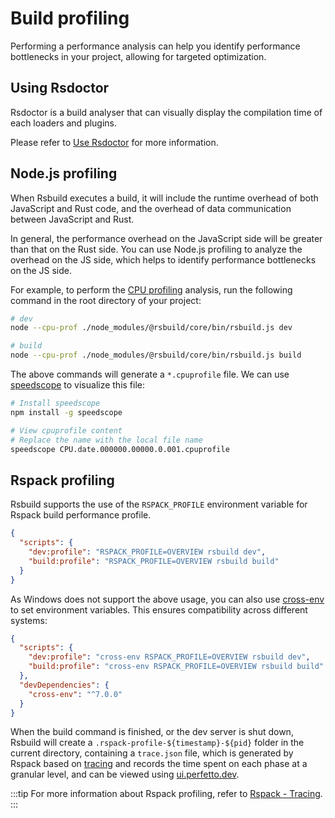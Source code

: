 # Build profiling

Performing a performance analysis can help you identify performance bottlenecks in your project, allowing for targeted optimization.

## Using Rsdoctor

Rsdoctor is a build analyser that can visually display the compilation time of each loaders and plugins.

Please refer to [Use Rsdoctor](/guide/debug/rsdoctor) for more information.

## Node.js profiling

When Rsbuild executes a build, it will include the runtime overhead of both JavaScript and Rust code, and the overhead of data communication between JavaScript and Rust.

In general, the performance overhead on the JavaScript side will be greater than that on the Rust side. You can use Node.js profiling to analyze the overhead on the JS side, which helps to identify performance bottlenecks on the JS side.

For example, to perform the [CPU profiling](https://nodejs.org/docs/v20.17.0/api/cli.html#--cpu-prof) analysis, run the following command in the root directory of your project:

```bash
# dev
node --cpu-prof ./node_modules/@rsbuild/core/bin/rsbuild.js dev

# build
node --cpu-prof ./node_modules/@rsbuild/core/bin/rsbuild.js build
```

The above commands will generate a `*.cpuprofile` file. We can use [speedscope](https://github.com/jlfwong/speedscope) to visualize this file:

```bash
# Install speedscope
npm install -g speedscope

# View cpuprofile content
# Replace the name with the local file name
speedscope CPU.date.000000.00000.0.001.cpuprofile
```

## Rspack profiling

Rsbuild supports the use of the `RSPACK_PROFILE` environment variable for Rspack build performance profile.

```json title="package.json"
{
  "scripts": {
    "dev:profile": "RSPACK_PROFILE=OVERVIEW rsbuild dev",
    "build:profile": "RSPACK_PROFILE=OVERVIEW rsbuild build"
  }
}
```

As Windows does not support the above usage, you can also use [cross-env](https://npmjs.com/package/cross-env) to set environment variables. This ensures compatibility across different systems:

```json title="package.json"
{
  "scripts": {
    "dev:profile": "cross-env RSPACK_PROFILE=OVERVIEW rsbuild dev",
    "build:profile": "cross-env RSPACK_PROFILE=OVERVIEW rsbuild build"
  },
  "devDependencies": {
    "cross-env": "^7.0.0"
  }
}
```

When the build command is finished, or the dev server is shut down, Rsbuild will create a `.rspack-profile-${timestamp}-${pid}` folder in the current directory, containing a `trace.json` file, which is generated by Rspack based on [tracing](https://github.com/tokio-rs/tracing) and records the time spent on each phase at a granular level, and can be viewed using [ui.perfetto.dev](https://ui.perfetto.dev/).

:::tip
For more information about Rspack profiling, refer to [Rspack - Tracing](https://rspack.dev/contribute/development/tracing).
:::
